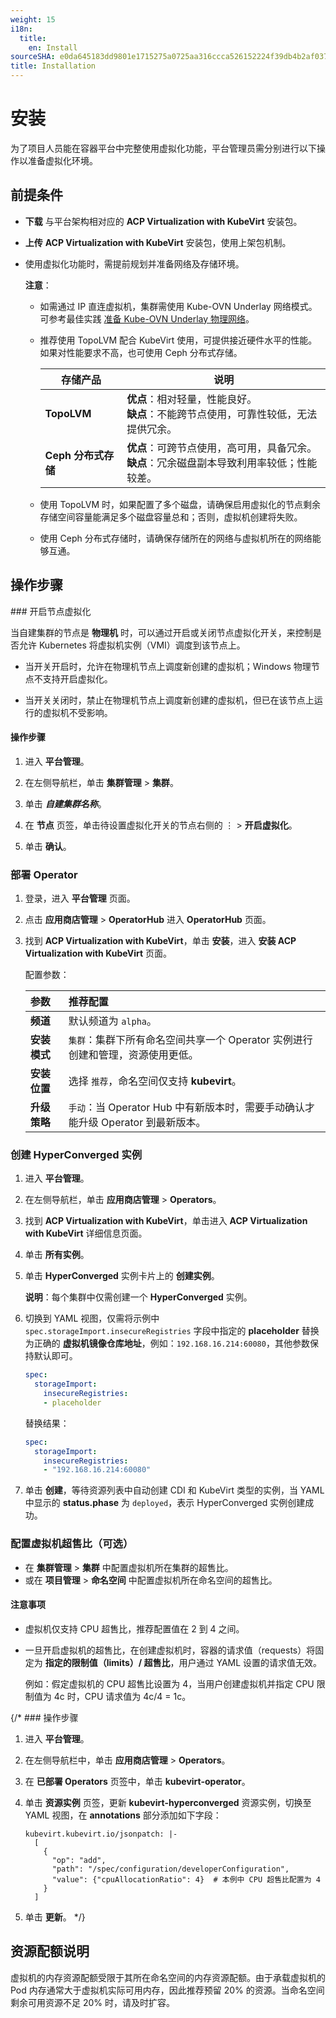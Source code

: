 ```yaml
---
weight: 15
i18n:
  title:
    en: Install
sourceSHA: e0da645183dd9801e1715275a0725aa316ccca526152224f39db4b2af0371a2b
title: Installation
---
```


# 安装

为了项目人员能在容器平台中完整使用虚拟化功能，平台管理员需分别进行以下操作以准备虚拟化环境。

## 前提条件

- **下载** 与平台架构相对应的 **ACP Virtualization with KubeVirt** 安装包。
- **上传** **ACP Virtualization with KubeVirt** 安装包，使用上架包机制。
- 使用虚拟化功能时，需提前规划并准备网络及存储环境。

  **注意**：

  - 如需通过 IP 直连虚拟机，集群需使用 Kube-OVN Underlay 网络模式。可参考最佳实践 [准备 Kube-OVN Underlay 物理网络](/configure/networking/how_to/kubeovn_underlay_py.mdx)。
  - 推荐使用 TopoLVM 配合 KubeVirt 使用，可提供接近硬件水平的性能。如果对性能要求不高，也可使用 Ceph 分布式存储。

    | 存储产品                     | 说明                                                                                                                                                                    |
    | ---------------------------- | ----------------------------------------------------------------------------------------------------------------------------------------------------------------------- |
    | **TopoLVM**                  | **优点**：相对轻量，性能良好。<br />**缺点**：不能跨节点使用，可靠性较低，无法提供冗余。                                                                                 |
    | **Ceph 分布式存储**         | **优点**：可跨节点使用，高可用，具备冗余。<br />**缺点**：冗余磁盘副本导致利用率较低；性能较差。                                                                         |

  - 使用 TopoLVM 时，如果配置了多个磁盘，请确保启用虚拟化的节点剩余存储空间容量能满足多个磁盘容量总和；否则，虚拟机创建将失败。

  - 使用 Ceph 分布式存储时，请确保存储所在的网络与虚拟机所在的网络能够互通。

## 操作步骤

<Steps>
### 开启节点虚拟化

当自建集群的节点是 **物理机** 时，可以通过开启或关闭节点虚拟化开关，来控制是否允许 Kubernetes 将虚拟机实例（VMI）调度到该节点上。

- 当开关开启时，允许在物理机节点上调度新创建的虚拟机；Windows 物理节点不支持开启虚拟化。

- 当开关关闭时，禁止在物理机节点上调度新创建的虚拟机，但已在该节点上运行的虚拟机不受影响。

#### 操作步骤

1. 进入 **平台管理**。

2. 在左侧导航栏，单击 **集群管理** > **集群**。

3. 单击 ***自建集群名称***。

4. 在 **节点** 页签，单击待设置虚拟化开关的节点右侧的 ⋮ > **开启虚拟化**。

5. 单击 **确认**。

### 部署 Operator

1. 登录，进入 **平台管理** 页面。

2. 点击 **应用商店管理** > **OperatorHub** 进入 **OperatorHub** 页面。

3. 找到 **ACP Virtualization with KubeVirt**，单击 **安装**，进入 **安装 ACP Virtualization with KubeVirt** 页面。

   配置参数：

   | **参数**               | **推荐配置**                                                                                                         |
   | :--------------------- | :------------------------------------------------------------------------------------------------------------------ |
   | **频道**               | 默认频道为 `alpha`。                                                                                                 |
   | **安装模式**           | `集群`：集群下所有命名空间共享一个 Operator 实例进行创建和管理，资源使用更低。                                       |
   | **安装位置**           | 选择 `推荐`，命名空间仅支持 **kubevirt**。                                                                           |
   | **升级策略**           | `手动`：当 Operator Hub 中有新版本时，需要手动确认才能升级 Operator 到最新版本。                                   |

### 创建 HyperConverged 实例

1. 进入 **平台管理**。

2. 在左侧导航栏，单击 **应用商店管理** > **Operators**。

3. 找到 **ACP Virtualization with KubeVirt**，单击进入 **ACP Virtualization with KubeVirt** 详细信息页面。

4. 单击 **所有实例**。

5. 单击 **HyperConverged** 实例卡片上的 **创建实例**。

   **说明**：每个集群中仅需创建一个 **HyperConverged** 实例。

6. 切换到 YAML 视图，仅需将示例中 `spec.storageImport.insecureRegistries` 字段中指定的 **placeholder** 替换为正确的 **虚拟机镜像仓库地址**，例如：`192.168.16.214:60080`，其他参数保持默认即可。

   ```yaml
   spec:
     storageImport:
       insecureRegistries:
       - placeholder
   ```

   替换结果：

   ```yaml
   spec:
     storageImport:
       insecureRegistries:
       - "192.168.16.214:60080"
   ```

7. 单击 **创建**，等待资源列表中自动创建 CDI 和 KubeVirt 类型的实例，当 YAML 中显示的 **status.phase** 为 `deployed`，表示 HyperConverged 实例创建成功。

### 配置虚拟机超售比（可选）

- 在 **集群管理** > **集群** 中配置虚拟机所在集群的超售比。
- 或在 **项目管理** > **命名空间** 中配置虚拟机所在命名空间的超售比。

#### 注意事项

- 虚拟机仅支持 CPU 超售比，推荐配置值在 2 到 4 之间。

- 一旦开启虚拟机的超售比，在创建虚拟机时，容器的请求值（requests）将固定为 **指定的限制值（limits）/ 超售比**，用户通过 YAML 设置的请求值无效。

  例如：假定虚拟机的 CPU 超售比设置为 4，当用户创建虚拟机并指定 CPU 限制值为 4c 时，CPU 请求值为 4c/4 = 1c。

{/* ### 操作步骤

1. 进入 **平台管理**。

2. 在左侧导航栏中，单击 **应用商店管理** > **Operators**。

3. 在 **已部署 Operators** 页签中，单击 **kubevirt-operator**。

4. 单击 **资源实例** 页签，更新 **kubevirt-hyperconverged** 资源实例，切换至 YAML 视图，在 **annotations** 部分添加如下字段：

   ```
   kubevirt.kubevirt.io/jsonpatch: |-
     [
       {
         "op": "add",
         "path": "/spec/configuration/developerConfiguration",
         "value": {"cpuAllocationRatio": 4}  # 本例中 CPU 超售比配置为 4 
       }
     ]
   ```

5. 单击 **更新**。 */}
</Steps>

## 资源配额说明

虚拟机的内存资源配额受限于其所在命名空间的内存资源配额。由于承载虚拟机的 Pod 内存通常大于虚拟机实际可用内存，因此推荐预留 20% 的资源。当命名空间剩余可用资源不足 20% 时，请及时扩容。
